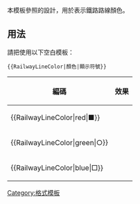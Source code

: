 <includeonly><!-- 在這裡加入模板的保護標識 --></includeonly><noinclude>{{template doc page viewed directly}}</noinclude>
本模板參照{{tl|Color}}的設計，用於表示鐵路路線顏色。

== 用法 ==
請把使用以下空白模板：
<pre>{{RailwayLineColor|顏色|顯示符號}}</pre>
{|class="wikitable"
|-
!編碼||效果
|-
|<nowiki>{{RailwayLineColor|red|■}}</nowiki>||{{RailwayLineColor|red|■}}
|-
|<nowiki>{{RailwayLineColor|green|○}}</nowiki>||{{RailwayLineColor|green|○}}
|-
|<nowiki>{{RailwayLineColor|blue|□}}</nowiki>||{{RailwayLineColor|blue|□}}
|}<includeonly>
[[Category:格式模板]]
</includeonly>